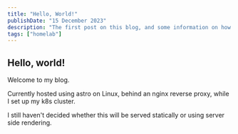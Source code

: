 ```yaml
---
title: "Hello, World!"
publishDate: "15 December 2023"
description: "The first post on this blog, and some information on how I'm hosting this website"
tags: ["homelab"]
---
```

## Hello, world! 

Welcome to my blog.

Currently hosted using astro on Linux, behind an nginx reverse proxy, while I set up my k8s cluster.

I still haven't decided whether this will be served statically or using server side rendering.